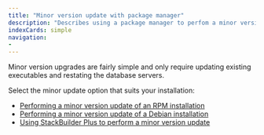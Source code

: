 ```yaml
---
title: "Minor version update with package manager"
description: "Describes using a package manager to perfom a minor version update of EDB Postgres Advanced Server"
indexCards: simple
navigation:
- 
---
```


Minor version upgrades are fairly simple and only require updating existing executables and restating the database servers. 

Select the minor update option that suits your installation: 

- [Performing a minor version update of an RPM installation](05_performing_a_minor_version_update_of_an_rpm_installation)
- [Performing a minor version update of a Debian installation](performing_a_minor_version_update_of_Deb_installation)
- [Using StackBuilder Plus to perform a minor version update](06_using_stackbuilder_plus_to_perform_a_minor_version_update)


